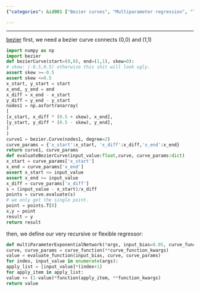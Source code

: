 ```yaml
---
{"categories": &id001 ["Bezier curves", "Multiparameter regression", "Trainable regressor", "Curve creation", "Skew adjustment", "Input value evaluation"], "category": "Mathematics", "date": "2022-09-18 13:57:31", "description": "This text details the development of a trainable Bezier curve multiparameter regressor, which involves creating functions for generating curves, adjusting for skew, and evaluating input values. The creation and evaluation process are discussed in detail, providing insights into how this powerful tool can be used in various applications.", "tags": *id001, "title": "trainable bezier curve multiparameter regressor"}

---
```


------
[bezier](https://pypi.org/project/bezier/)
first, we need a bezier curve connects (0,0) and (1,1)
```python
import numpy as np
import bezier
def bezierCurve(start=(0,0), end=(1,1), skew=0):
# skew: (-0.5,0.5) otherwise this shit will look ugly.
assert skew >=-0.5
assert skew <=0.5
x_start, y_start = start
x_end, y_end = end
x_diff = x_end - x_start
y_diff = y_end - y_start
nodes1 = np.asfortranarray(
[
[x_start, x_diff * (0.5 + skew), x_end],
[y_start, y_diff * (0.5 - skew), y_end],
]
)
curve1 = bezier.Curve(nodes1, degree=2)
curve_params = {'x_start':x_start, 'x_diff':x_diff,'x_end':x_end}
return curve1, curve_params
def evaluateBezierCurve(input_value:float,curve, curve_params:dict)
x_start = curve_params['x_start']
x_end = curve_params['x_end']
assert x_start <= input_value
assert x_end >= input_value
x_diff = curve_params['x_diff']
s = (input_value - x_start)/x_diff
points = curve.evaluate(s)
# we only get the single point.
point = points.T[0]
x,y = point
result = y
return result
```
then, we define our very recursive or flexible regressor:
```python
def multiParameterExponentialNetwork(*args, input_bias=0.05, curve_function=bezierCurve, curve_function_kwargs = {'start':(0,0),'end':(1,1)'skew':0}, evaluate_function=evaluateBezierCurve):
curve, curve_params = curve_function(**curve_function_kwargs)
value = evaluate_function(input_bias, curve, curve_params)
for index, input_value in enumerate(args):
apply_list = [input_value]*(index+1)
for apply_item in apply_list:
value += (1-value)*function(apply_item, **function_kwargs)
return value
```
